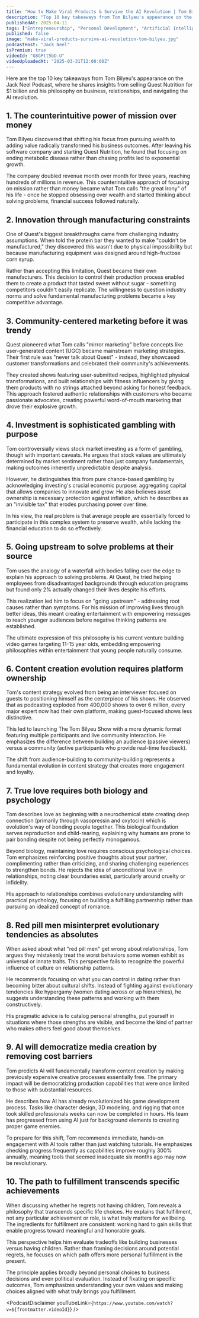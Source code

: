 ```yaml
---
title: "How to Make Viral Products & Survive the AI Revolution | Tom Bilyeu"
description: "Top 10 key takeaways from Tom Bilyeu's appearance on the Jack Neel Podcast, where he shares insights from selling Quest Nutrition for $1 billion and his philosophy on business, relationships, and navigating the AI revolution."
publishedAt: 2025-04-11
tags: ["Entrepreneurship", "Personal Development", "Artificial Intelligence"]
published: false
image: "make-viral-products-survive-ai-revolution-tom-bilyeu.jpg"
podcastHost: "Jack Neel"
isPremium: true
videoId: "G8GPtt5bD-U"
videoUploadedAt: "2025-03-31T12:00:00Z"
---
```



<PodcastSummaryPageLayout frontmatter={frontmatter}>

Here are the top 10 key takeaways from Tom Bilyeu's appearance on the Jack Neel Podcast, where he shares insights from selling Quest Nutrition for $1 billion and his philosophy on business, relationships, and navigating the AI revolution.

## 1. The counterintuitive power of mission over money

Tom Bilyeu discovered that shifting his focus from pursuing wealth to adding value radically transformed his business outcomes. After leaving his software company and starting Quest Nutrition, he found that focusing on ending metabolic disease rather than chasing profits led to exponential growth.

The company doubled revenue month over month for three years, reaching hundreds of millions in revenue. This counterintuitive approach of focusing on mission rather than money became what Tom calls "the great irony" of his life - once he stopped obsessing over wealth and started thinking about solving problems, financial success followed naturally.

## 2. Innovation through manufacturing constraints

One of Quest's biggest breakthroughs came from challenging industry assumptions. When told the protein bar they wanted to make "couldn't be manufactured," they discovered this wasn't due to physical impossibility but because manufacturing equipment was designed around high-fructose corn syrup.

Rather than accepting this limitation, Quest became their own manufacturers. This decision to control their production process enabled them to create a product that tasted sweet without sugar - something competitors couldn't easily replicate. The willingness to question industry norms and solve fundamental manufacturing problems became a key competitive advantage.

## 3. Community-centered marketing before it was trendy

Quest pioneered what Tom calls "mirror marketing" before concepts like user-generated content (UGC) became mainstream marketing strategies. Their first rule was "never talk about Quest" - instead, they showcased customer transformations and celebrated their community's achievements.

They created shows featuring user-submitted recipes, highlighted physical transformations, and built relationships with fitness influencers by giving them products with no strings attached beyond asking for honest feedback. This approach fostered authentic relationships with customers who became passionate advocates, creating powerful word-of-mouth marketing that drove their explosive growth.

## 4. Investment is sophisticated gambling with purpose

Tom controversially views stock market investing as a form of gambling, though with important caveats. He argues that stock values are ultimately determined by market sentiment rather than just company fundamentals, making outcomes inherently unpredictable despite analysis.

However, he distinguishes this from pure chance-based gambling by acknowledging investing's crucial economic purpose: aggregating capital that allows companies to innovate and grow. He also believes asset ownership is necessary protection against inflation, which he describes as an "invisible tax" that erodes purchasing power over time.

In his view, the real problem is that average people are essentially forced to participate in this complex system to preserve wealth, while lacking the financial education to do so effectively.

## 5. Going upstream to solve problems at their source

Tom uses the analogy of a waterfall with bodies falling over the edge to explain his approach to solving problems. At Quest, he tried helping employees from disadvantaged backgrounds through education programs but found only 2% actually changed their lives despite his efforts.

This realization led him to focus on "going upstream" - addressing root causes rather than symptoms. For his mission of improving lives through better ideas, this meant creating entertainment with empowering messages to reach younger audiences before negative thinking patterns are established.

The ultimate expression of this philosophy is his current venture building video games targeting 11-15 year olds, embedding empowering philosophies within entertainment that young people naturally consume.

## 6. Content creation evolution requires platform ownership

Tom's content strategy evolved from being an interviewer focused on guests to positioning himself as the centerpiece of his shows. He observed that as podcasting exploded from 400,000 shows to over 6 million, every major expert now had their own platform, making guest-focused shows less distinctive.

This led to launching The Tom Bilyeu Show with a more dynamic format featuring multiple participants and live community interaction. He emphasizes the difference between building an audience (passive viewers) versus a community (active participants who provide real-time feedback).

The shift from audience-building to community-building represents a fundamental evolution in content strategy that creates more engagement and loyalty.

## 7. True love requires both biology and psychology

Tom describes love as beginning with a neurochemical state creating deep connection (primarily through vasopressin and oxytocin) which is evolution's way of bonding people together. This biological foundation serves reproduction and child-rearing, explaining why humans are prone to pair bonding despite not being perfectly monogamous.

Beyond biology, maintaining love requires conscious psychological choices. Tom emphasizes reinforcing positive thoughts about your partner, complimenting rather than criticizing, and sharing challenging experiences to strengthen bonds. He rejects the idea of unconditional love in relationships, noting clear boundaries exist, particularly around cruelty or infidelity.

His approach to relationships combines evolutionary understanding with practical psychology, focusing on building a fulfilling partnership rather than pursuing an idealized concept of romance.

## 8. Red pill men misinterpret evolutionary tendencies as absolutes

When asked about what "red pill men" get wrong about relationships, Tom argues they mistakenly treat the worst behaviors some women exhibit as universal or innate traits. This perspective fails to recognize the powerful influence of culture on relationship patterns.

He recommends focusing on what you can control in dating rather than becoming bitter about cultural shifts. Instead of fighting against evolutionary tendencies like hypergamy (women dating across or up hierarchies), he suggests understanding these patterns and working with them constructively.

His pragmatic advice is to catalog personal strengths, put yourself in situations where those strengths are visible, and become the kind of partner who makes others feel good about themselves.

## 9. AI will democratize media creation by removing cost barriers

Tom predicts AI will fundamentally transform content creation by making previously expensive creative processes essentially free. The primary impact will be democratizing production capabilities that were once limited to those with substantial resources.

He describes how AI has already revolutionized his game development process. Tasks like character design, 3D modeling, and rigging that once took skilled professionals weeks can now be completed in hours. His team has progressed from using AI just for background elements to creating proper game enemies.

To prepare for this shift, Tom recommends immediate, hands-on engagement with AI tools rather than just watching tutorials. He emphasizes checking progress frequently as capabilities improve roughly 300% annually, meaning tools that seemed inadequate six months ago may now be revolutionary.

## 10. The path to fulfillment transcends specific achievements

When discussing whether he regrets not having children, Tom reveals a philosophy that transcends specific life choices. He explains that fulfillment, not any particular achievement or role, is what truly matters for wellbeing. The ingredients for fulfillment are consistent: working hard to gain skills that enable progress toward meaningful and honorable goals.

This perspective helps him evaluate tradeoffs like building businesses versus having children. Rather than framing decisions around potential regrets, he focuses on which path offers more personal fulfillment in the present.

The principle applies broadly beyond personal choices to business decisions and even political evaluation. Instead of fixating on specific outcomes, Tom emphasizes understanding your own values and making choices aligned with what truly brings you fulfillment.

<PodcastDisclaimer
  youTubeLink={`https://www.youtube.com/watch?v=${frontmatter.videoId}`}
/>

</PodcastSummaryPageLayout>
